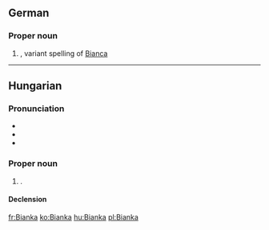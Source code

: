 ==German==

===Proper noun===
{{infl|de|proper noun}}

# {{given name|female|lang=de}}, variant spelling of [[Bianca]]

----

==Hungarian==
{{wikipedia|lang=hu}}

===Pronunciation===
* {{IPA|/ˈbijɒnkɒ/|lang=hu}}
* {{audio|Hu-Bianka.ogg|Audio}}
* {{hyphenation|Bi|an|ka}}

===Proper noun===
{{infl|hu|proper noun}}

# {{given name|female|lang=hu}}.

====Declension====
{{hu-decl-k-back|Biank|á}}{{hu-pos-tok|Bianká}}

[[fr:Bianka]]
[[ko:Bianka]]
[[hu:Bianka]]
[[pl:Bianka]]